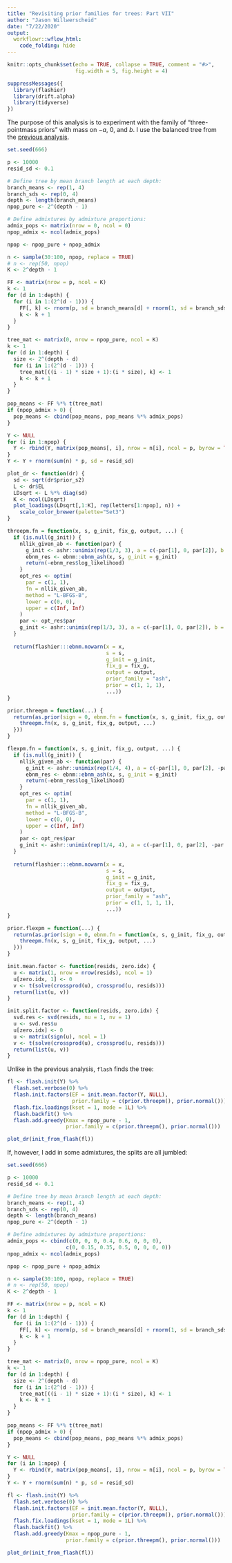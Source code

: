 ```yaml
---
title: "Revisiting prior families for trees: Part VII"
author: "Jason Willwerscheid"
date: "7/22/2020"
output:
  workflowr::wflow_html:
    code_folding: hide
---
```


```r
knitr::opts_chunk$set(echo = TRUE, collapse = TRUE, comment = "#>",
                      fig.width = 5, fig.height = 4)
```

```r
suppressMessages({
  library(flashier)
  library(drift.alpha)
  library(tidyverse)
})
```

The purpose of this analysis is to experiment with the family of "three-pointmass priors" with mass on $-a$, $0$, and $b$. I use the balanced tree from the [previous analysis](pm1_priors6.html).

```r
set.seed(666)

p <- 10000
resid_sd <- 0.1

# Define tree by mean branch length at each depth:
branch_means <- rep(1, 4)
branch_sds <- rep(0, 4)
depth <- length(branch_means)
npop_pure <- 2^(depth - 1)

# Define admixtures by admixture proportions:
admix_pops <- matrix(nrow = 0, ncol = 0)
npop_admix <- ncol(admix_pops)

npop <- npop_pure + npop_admix

n <- sample(30:100, npop, replace = TRUE)
# n <- rep(50, npop)
K <- 2^depth - 1

FF <- matrix(nrow = p, ncol = K)
k <- 1
for (d in 1:depth) {
  for (i in 1:(2^(d - 1))) {
    FF[, k] <- rnorm(p, sd = branch_means[d] + rnorm(1, sd = branch_sds[d]))
    k <- k + 1
  }
}

tree_mat <- matrix(0, nrow = npop_pure, ncol = K)
k <- 1
for (d in 1:depth) {
  size <- 2^(depth - d)
  for (i in 1:(2^(d - 1))) {
    tree_mat[((i - 1) * size + 1):(i * size), k] <- 1
    k <- k + 1
  }
}

pop_means <- FF %*% t(tree_mat)
if (npop_admix > 0) {
  pop_means <- cbind(pop_means, pop_means %*% admix_pops)
}

Y <- NULL
for (i in 1:npop) {
  Y <- rbind(Y, matrix(pop_means[, i], nrow = n[i], ncol = p, byrow = TRUE))
}
Y <- Y + rnorm(sum(n) * p, sd = resid_sd)

plot_dr <- function(dr) {
  sd <- sqrt(dr$prior_s2)
  L <- dr$EL
  LDsqrt <- L %*% diag(sd)
  K <- ncol(LDsqrt)
  plot_loadings(LDsqrt[,1:K], rep(letters[1:npop], n)) +
    scale_color_brewer(palette="Set3")
}

threepm.fn = function(x, s, g_init, fix_g, output, ...) {
  if (is.null(g_init)) {
    nllik_given_ab <- function(par) {
      g_init <- ashr::unimix(rep(1/3, 3), a = c(-par[1], 0, par[2]), b = c(-par[1], 0, par[2]))
      ebnm_res <- ebnm::ebnm_ash(x, s, g_init = g_init)
      return(-ebnm_res$log_likelihood)
    }
    opt_res <- optim(
      par = c(1, 1), 
      fn = nllik_given_ab, 
      method = "L-BFGS-B", 
      lower = c(0, 0), 
      upper = c(Inf, Inf)
    )
    par <- opt_res$par
    g_init <- ashr::unimix(rep(1/3, 3), a = c(-par[1], 0, par[2]), b = c(-par[1], 0, par[2]))
  }
  
  return(flashier:::ebnm.nowarn(x = x,
                                s = s,
                                g_init = g_init,
                                fix_g = fix_g,
                                output = output,
                                prior_family = "ash",
                                prior = c(1, 1, 1),
                                ...))
}

prior.threepm = function(...) {
  return(as.prior(sign = 0, ebnm.fn = function(x, s, g_init, fix_g, output) {
    threepm.fn(x, s, g_init, fix_g, output, ...)
  }))
}

flexpm.fn = function(x, s, g_init, fix_g, output, ...) {
  if (is.null(g_init)) {
    nllik_given_ab <- function(par) {
      g_init <- ashr::unimix(rep(1/4, 4), a = c(-par[1], 0, par[2], -par[1]), b = c(-par[1], 0, par[2], par[2]))
      ebnm_res <- ebnm::ebnm_ash(x, s, g_init = g_init)
      return(-ebnm_res$log_likelihood)
    }
    opt_res <- optim(
      par = c(1, 1), 
      fn = nllik_given_ab, 
      method = "L-BFGS-B", 
      lower = c(0, 0), 
      upper = c(Inf, Inf)
    )
    par <- opt_res$par
    g_init <- ashr::unimix(rep(1/4, 4), a = c(-par[1], 0, par[2], -par[1]), b = c(-par[1], 0, par[2], par[2]))
  }
  
  return(flashier:::ebnm.nowarn(x = x,
                                s = s,
                                g_init = g_init,
                                fix_g = fix_g,
                                output = output,
                                prior_family = "ash",
                                prior = c(1, 1, 1, 1),
                                ...))
}

prior.flexpm = function(...) {
  return(as.prior(sign = 0, ebnm.fn = function(x, s, g_init, fix_g, output) {
    threepm.fn(x, s, g_init, fix_g, output, ...)
  }))
}

init.mean.factor <- function(resids, zero.idx) {
  u <- matrix(1, nrow = nrow(resids), ncol = 1)
  u[zero.idx, 1] <- 0
  v <- t(solve(crossprod(u), crossprod(u, resids)))
  return(list(u, v))
}

init.split.factor <- function(resids, zero.idx) {
  svd.res <- svd(resids, nu = 1, nv = 1)
  u <- svd.res$u
  u[zero.idx] <- 0
  u <- matrix(sign(u), ncol = 1)
  v <- t(solve(crossprod(u), crossprod(u, resids)))
  return(list(u, v))
}
```

Unlike in the previous analysis, `flash` finds the tree:

```r
fl <- flash.init(Y) %>%
  flash.set.verbose(0) %>%
  flash.init.factors(EF = init.mean.factor(Y, NULL), 
                     prior.family = c(prior.threepm(), prior.normal())) %>%
  flash.fix.loadings(kset = 1, mode = 1L) %>%
  flash.backfit() %>%
  flash.add.greedy(Kmax = npop_pure - 1, 
                   prior.family = c(prior.threepm(), prior.normal()))

plot_dr(init_from_flash(fl))
```

If, however, I add in some admixtures, the splits are all jumbled:

```r
set.seed(666)

p <- 10000
resid_sd <- 0.1

# Define tree by mean branch length at each depth:
branch_means <- rep(1, 4)
branch_sds <- rep(0, 4)
depth <- length(branch_means)
npop_pure <- 2^(depth - 1)

# Define admixtures by admixture proportions:
admix_pops <- cbind(c(0, 0, 0, 0.4, 0.6, 0, 0, 0),
                   c(0, 0.15, 0.35, 0.5, 0, 0, 0, 0))
npop_admix <- ncol(admix_pops)

npop <- npop_pure + npop_admix

n <- sample(30:100, npop, replace = TRUE)
# n <- rep(50, npop)
K <- 2^depth - 1

FF <- matrix(nrow = p, ncol = K)
k <- 1
for (d in 1:depth) {
  for (i in 1:(2^(d - 1))) {
    FF[, k] <- rnorm(p, sd = branch_means[d] + rnorm(1, sd = branch_sds[d]))
    k <- k + 1
  }
}

tree_mat <- matrix(0, nrow = npop_pure, ncol = K)
k <- 1
for (d in 1:depth) {
  size <- 2^(depth - d)
  for (i in 1:(2^(d - 1))) {
    tree_mat[((i - 1) * size + 1):(i * size), k] <- 1
    k <- k + 1
  }
}

pop_means <- FF %*% t(tree_mat)
if (npop_admix > 0) {
  pop_means <- cbind(pop_means, pop_means %*% admix_pops)
}

Y <- NULL
for (i in 1:npop) {
  Y <- rbind(Y, matrix(pop_means[, i], nrow = n[i], ncol = p, byrow = TRUE))
}
Y <- Y + rnorm(sum(n) * p, sd = resid_sd)

fl <- flash.init(Y) %>%
  flash.set.verbose(0) %>%
  flash.init.factors(EF = init.mean.factor(Y, NULL), 
                     prior.family = c(prior.threepm(), prior.normal())) %>%
  flash.fix.loadings(kset = 1, mode = 1L) %>%
  flash.backfit() %>%
  flash.add.greedy(Kmax = npop_pure - 1, 
                   prior.family = c(prior.threepm(), prior.normal()))

plot_dr(init_from_flash(fl))
```

